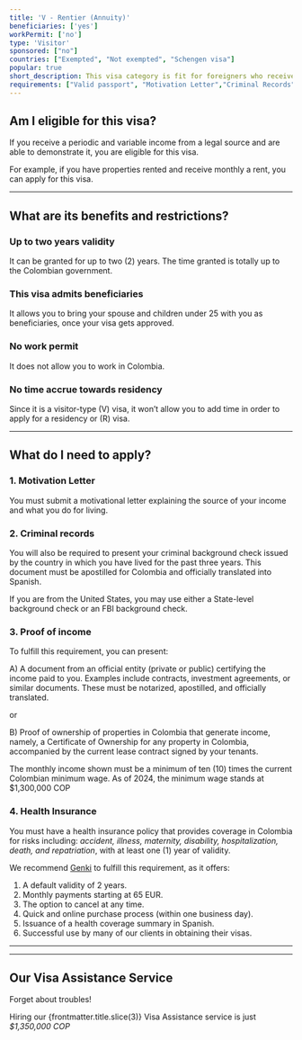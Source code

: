 ```yaml
---
title: 'V - Rentier (Annuity)'
beneficiaries: ['yes']
workPermit: ['no']
type: 'Visitor'
sponsored: ["no"]
countries: ["Exempted", "Not exempted", "Schengen visa"]
popular: true
short_description: This visa category is fit for foreigners who receive a periodic, variable income from a lawfull source.
requirements: ["Valid passport", "Motivation Letter","Criminal Records","Proof of income", "Health Insurance"]
---
```


## Am I eligible for this visa?

If you receive a periodic and variable income from a legal source and are able to demonstrate it, you are eligible for this visa.

For example, if you have properties rented and receive monthly a rent, you can apply for this visa.

---

## What are its benefits and restrictions?

### **Up to two years validity**

It can be granted for up to two (2) years. The time granted is totally up to the Colombian government.

### **This visa admits beneficiaries**

It allows you to bring your spouse and children under 25 with you as beneficiaries, once your visa gets approved.

### **No work permit**

It does not allow you to work in Colombia.

### **No time accrue towards residency**

Since it is a visitor-type (V) visa, it won’t allow you to add time in order to apply for a residency or (R) visa.

---

## What do I need to apply?

### 1. Motivation Letter

You must submit a motivational letter explaining the source of your income and what you do for living.

### 2. Criminal records

You will also be required to present your criminal background check issued by the country in which you have lived for the past three years. This document must be apostilled for Colombia and officially translated into Spanish.

If you are from the United States, you may use either a State-level background check or an FBI background check.

### 3. Proof of income

To fulfill this requirement, you can present:

A) A document from an official entity (private or public) certifying the income paid to you. Examples include contracts, investment agreements, or similar documents. These must be notarized, apostilled, and officially translated.

or

B) Proof of ownership of properties in Colombia that generate income, namely, a Certificate of Ownership for any property in Colombia, accompanied by the current lease contract signed by your tenants.

The monthly income shown must be a minimum of ten (10) times the current Colombian minimum wage. As of 2024, the minimum wage stands at $1,300,000 COP

### 4. Health Insurance

You must have a health insurance policy that provides coverage in Colombia for risks including: *accident, illness, maternity, disability, hospitalization, death, and repatriation*, with at least one (1) year of validity.

We recommend [Genki](https://genki.world/?with=capitaleme) to fulfill this requirement, as it offers:

1. A default validity of 2 years.
2. Monthly payments starting at 65 EUR.
3. The option to cancel at any time.
4. Quick and online purchase process (within one business day).
5. Issuance of a health coverage summary in Spanish.
6. Successful use by many of our clients in obtaining their visas.

---

<VisaCosts
    studyFees="54"
    issuanceFees="177"
    apostille={true}
    translation={true}
/>

---

## Our Visa Assistance Service

Forget about troubles!

Hiring our {frontmatter.title.slice(3)} Visa Assistance service is just *$1,350,000 COP*